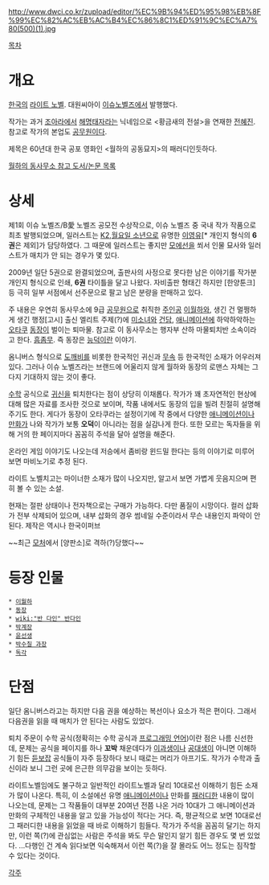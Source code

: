 http://www.dwci.co.kr/zupload/editor/%EC%9B%94%ED%95%98%EB%8F%99%EC%82%AC%EB%AC%B4%EC%86%8C1%ED%91%9C%EC%A7%80(500)(1).jpg

[[목차]]

= 개요 =
[[한국]]의 [[라이트 노벨]]. 대원씨아이 [[이슈노벨즈]]에서 발행했다.

작가는 과거 [[조아라]]에서 [[해명태자]]라는 닉네임으로 <황금새의 전설>을 연재한 [[전혜진]]. 참고로 작가의 본업도 [[공무원]]이다.

제목은 60년대 한국 공포 영화인 <월하의 공동묘지>의 패러디인듯하다.

[http://www.hamadris.com/548 월하의 동사무소 참고 도서/논문 목록]

= 상세 =
제1회 이슈 노벨즈/B愛 노벨즈 공모전 수상작으로, 이슈 노벨즈 중 국내 작가 작품으로 최초 발행되었으며, 일러스트는 [[K2]],[[월요일 소년]]으로 유명한 [[이영유]][* 개인지 형식의 '''6권'''은 제외]가 담당하였다. 그 때문에 일러스트는 좋지만 [[모에선]]을 쐬서 인물 묘사와 일러스트가 매치가 안 되는 경우가 몇 있다.

2009년 일단 5권으로 완결되었으며, 출판사의 사정으로 못다한 남은 이야기를 작가분 개인지 형식으로 인쇄, '''6권''' 타이틀을 달고 나왔다. 자비출판 형태긴 하지만 [한양툰크] 등 극히 일부 서점에서 선주문으로 팔고 남은 분량을 판매하고 있다.

주 내용은 우연히 동사무소에 9급 [[공무원]]으로 취직한 [[주인공]] [[이월하]]와, 생긴 건 멀쩡하게 생긴 행정[고시] 출신 엘리트 주제(?)에 [[미소녀]]와 [[건담]], [[애니메이션]]에 하악하악하는 [[오타쿠]] [[동장]]이 벌이는 퇴마물. 참고로 이 동사무소는 행자부 산하 마물퇴치반 소속이라고 한다. [[흠좀무]]. 즉 동장은 [[능덕]]이란 이야기.

옴니버스 형식으로 [[도깨비]]를 비롯한 한국적인 귀신과 [[무속]] 등 한국적인 소재가 어우러져 있다. 그러나 이슈 노벨즈라는 브랜드에 어울리지 않게 월하와 동장의 로맨스 자체는 그다지 기대하지 않는 것이 좋다.

[[수학]] 공식으로 [[귀신]]을 퇴치한다는 점이 상당히 이채롭다.
작가가 꽤 초자연적인 현상에 대해 많은 자료를 조사한 것으로 보이며, 작품 내에서도 동장의 입을 빌려 친절히 설명해 주기도 한다. 게다가 동장이 오타쿠라는 설정이기에 작 중에서 다양한 [[애니메이션]]이나 [[만화]]가 나와 작가가 보통 '''오덕'''이 아니라는 점을 실감나게 한다. 또한 모르는 독자들을 위해 거의 한 페이지마다 꼼꼼히 주석을 달아 설명을 해준다.

온라인 게임 이야기도 나오는데 저승에서 좀비랑 윈드밀 한다는 등의 이야기로 미루어 보면 마비노기로 추정 된다.

라이트 노벨치고는 마이너한 소재가 많이 나오지만, 알고서 보면 가볍게 웃음지으며 편히 볼 수 있는 소설.

현재는 절판 상태이나 전자책으로는 구매가 가능하다. 다만 품질이 시망이다. 컬러 삽화가 전부 삭제되어 있으며, 내부 삽화의 경우 썸네일 수준이라서 무슨 내용인지 파악이 안된다. 제작은 역시나 한국이퍼브

~~최근 [http://angelhalo.org/bbs/zboard.php?id=image&page=1&sn1=&divpage=1&sn=off&ss=on&sc=on&keyword=%BC%D2%BC%B3&select_arrange=headnum&desc=asc&no=3780 모처]에서 [양판소]로 격하(?)당했다~~

= 등장 인물 =

 * [[이월하]]
 * [[동장]]
 * [[wiki:"반 다인" 반다인]]
 * [[박계장]]
 * [[윤선생]]
 * [[박수칠 과장]]
 * [[독각]]
 
= 단점 =
일단 옴니버스라고는 하지만 다음 권을 예상하는 복선이나 요소가 적은 편이다. 그래서 다음권을 읽을 때 매치가 안 된다는 사람도 있었다.

퇴치 주문이 수학 공식(정확히는 수학 공식과 [[프로그래밍 언어]])이란 점은 나름 신선한데, 문제는 공식을 페이지를 하나 '''꼬박''' 채운데다가 [[이과]]생이나 [[공대]]생이 아니면 이해하기 힘든 [[듣보잡]] 공식들이 자주 등장하다 보니 때로는 머리가 아프기도. 작가가 수학과 출신이라 보니 그런 곳에 은근한 의무감을 보이는 듯하다.

라이트노벨임에도 불구하고 일반적인 라이트노벨과 달리 10대로선 이해하기 힘든 소재가 많이 나온다. 특히, 이 소설에선 유명 [[애니메이션]]이나 만화를 [[패러디]]한 내용이 많이 나오는데, 문제는 그 작품들이 대부분 20여년 전쯤 나온 거라 10대가 그 애니메이션과 만화의 구체적인 내용을 알고 있을 가능성이 적다는 거다. 즉, 평균적으로 보면 10대로선 그 패러디한 내용을 읽었을 때 바로 이해하기 힘들다. 
작가가 주석을 꼼꼼히 달기는 하지만, 이런 쪽(?)에 관심없는 사람은 주석을 봐도 무슨 말인지 알기 힘든 경우도 몇 번 있었다. ...다행인 건 계속 읽다보면 익숙해져서 이런 쪽(?)을 잘 몰라도 어느 정도는 짐작할 수 있다는 것이다.


[[각주]]
